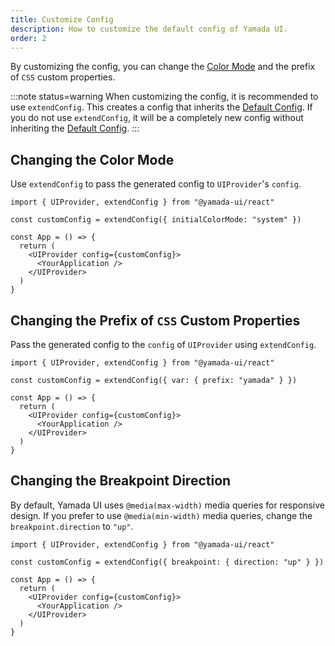 ```yaml
---
title: Customize Config
description: How to customize the default config of Yamada UI.
order: 2
---
```


By customizing the config, you can change the [Color Mode](/styled-system/color-mode) and the prefix of `CSS` custom properties.

:::note status=warning
When customizing the config, it is recommended to use `extendConfig`. This creates a config that inherits the [Default Config](/styled-system/configure/default-config). If you do not use `extendConfig`, it will be a completely new config without inheriting the [Default Config](/styled-system/configure/default-config).
:::

## Changing the Color Mode

Use `extendConfig` to pass the generated config to `UIProvider`'s `config`.

```tsx live=false highlight={3,7}
import { UIProvider, extendConfig } from "@yamada-ui/react"

const customConfig = extendConfig({ initialColorMode: "system" })

const App = () => {
  return (
    <UIProvider config={customConfig}>
      <YourApplication />
    </UIProvider>
  )
}
```

## Changing the Prefix of `CSS` Custom Properties

Pass the generated config to the `config` of `UIProvider` using `extendConfig`.

```tsx live=false highlight={3,7}
import { UIProvider, extendConfig } from "@yamada-ui/react"

const customConfig = extendConfig({ var: { prefix: "yamada" } })

const App = () => {
  return (
    <UIProvider config={customConfig}>
      <YourApplication />
    </UIProvider>
  )
}
```

## Changing the Breakpoint Direction

By default, Yamada UI uses `@media(max-width)` media queries for responsive design. If you prefer to use `@media(min-width)` media queries, change the `breakpoint.direction` to `"up"`.

```tsx live=false highlight={3,7}
import { UIProvider, extendConfig } from "@yamada-ui/react"

const customConfig = extendConfig({ breakpoint: { direction: "up" } })

const App = () => {
  return (
    <UIProvider config={customConfig}>
      <YourApplication />
    </UIProvider>
  )
}
```

